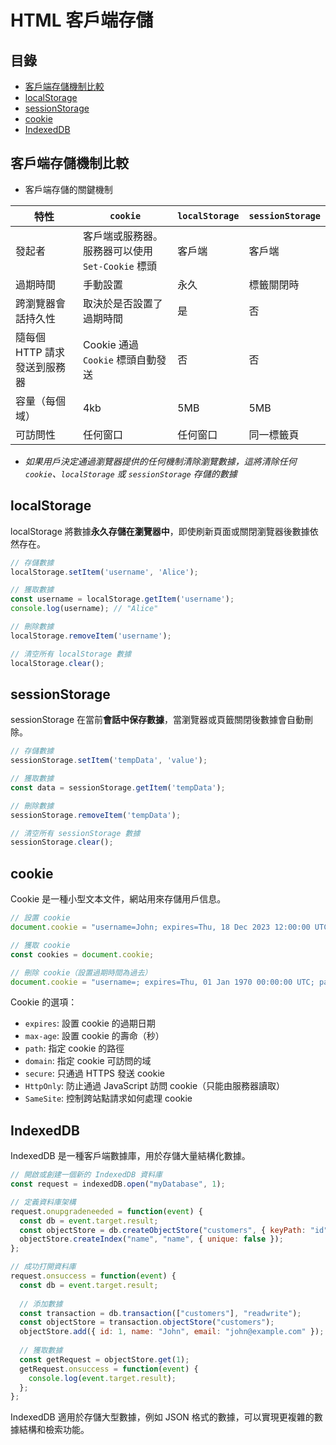 # HTML 客戶端存儲

## 目錄
- [客戶端存儲機制比較](#客戶端存儲機制比較)
- [localStorage](#localstorage)
- [sessionStorage](#sessionstorage)
- [cookie](#cookie)
- [IndexedDB](#indexeddb)

## 客戶端存儲機制比較

* 客戶端存儲的關鍵機制

| 特性         | `cookie`                               | `localStorage`                                           | `sessionStorage` |
| ------------ | -------------------------------------- | -------------------------------------------------------- | ---------------- |
| 發起者       | 客戶端或服務器。服務器可以使用 `Set-Cookie` 標頭 | 客戶端           | 客戶端       |
| 過期時間     | 手動設置                                 | 永久              | 標籤關閉時     |
| 跨瀏覽器會話持久性 | 取決於是否設置了過期時間               | 是                | 否            |
| 隨每個 HTTP 請求發送到服務器 | Cookie 通過 `Cookie` 標頭自動發送     | 否                | 否            |
| 容量（每個域） | 4kb                                    | 5MB               | 5MB           |
| 可訪問性     | 任何窗口                                | 任何窗口          | 同一標籤頁     |

* *如果用戶決定通過瀏覽器提供的任何機制清除瀏覽數據，這將清除任何 `cookie`、`localStorage` 或 `sessionStorage` 存儲的數據*

## localStorage

localStorage 將數據**永久存儲在瀏覽器中**，即使刷新頁面或關閉瀏覽器後數據依然存在。

```javascript
// 存儲數據
localStorage.setItem('username', 'Alice');

// 獲取數據
const username = localStorage.getItem('username');
console.log(username); // "Alice"

// 刪除數據
localStorage.removeItem('username');

// 清空所有 localStorage 數據
localStorage.clear();
```

## sessionStorage

sessionStorage 在當前**會話中保存數據**，當瀏覽器或頁籤關閉後數據會自動刪除。

```javascript
// 存儲數據
sessionStorage.setItem('tempData', 'value');

// 獲取數據
const data = sessionStorage.getItem('tempData');

// 刪除數據
sessionStorage.removeItem('tempData');

// 清空所有 sessionStorage 數據
sessionStorage.clear();
```

## cookie

Cookie 是一種小型文本文件，網站用來存儲用戶信息。

```javascript
// 設置 cookie
document.cookie = "username=John; expires=Thu, 18 Dec 2023 12:00:00 UTC; path=/";

// 獲取 cookie
const cookies = document.cookie;

// 刪除 cookie（設置過期時間為過去）
document.cookie = "username=; expires=Thu, 01 Jan 1970 00:00:00 UTC; path=/;";
```

Cookie 的選項：
- `expires`: 設置 cookie 的過期日期
- `max-age`: 設置 cookie 的壽命（秒）
- `path`: 指定 cookie 的路徑
- `domain`: 指定 cookie 可訪問的域
- `secure`: 只通過 HTTPS 發送 cookie
- `HttpOnly`: 防止通過 JavaScript 訪問 cookie（只能由服務器讀取）
- `SameSite`: 控制跨站點請求如何處理 cookie

## IndexedDB

IndexedDB 是一種客戶端數據庫，用於存儲大量結構化數據。

```javascript
// 開啟或創建一個新的 IndexedDB 資料庫
const request = indexedDB.open("myDatabase", 1);

// 定義資料庫架構
request.onupgradeneeded = function(event) {
  const db = event.target.result;
  const objectStore = db.createObjectStore("customers", { keyPath: "id" });
  objectStore.createIndex("name", "name", { unique: false });
};

// 成功打開資料庫
request.onsuccess = function(event) {
  const db = event.target.result;
  
  // 添加數據
  const transaction = db.transaction(["customers"], "readwrite");
  const objectStore = transaction.objectStore("customers");
  objectStore.add({ id: 1, name: "John", email: "john@example.com" });
  
  // 獲取數據
  const getRequest = objectStore.get(1);
  getRequest.onsuccess = function(event) {
    console.log(event.target.result);
  };
};
```

IndexedDB 適用於存儲大型數據，例如 JSON 格式的數據，可以實現更複雜的數據結構和檢索功能。 